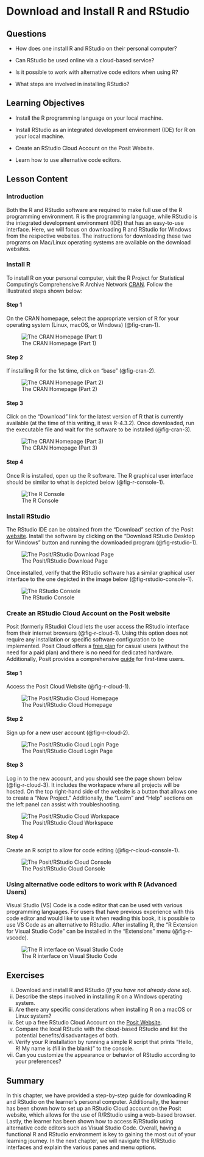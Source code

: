 # Download and Install R and RStudio {#sec-download-install}

## Questions

-   How does one install R and RStudio on their personal computer?

-   Can RStudio be used online via a cloud-based service?

-   Is it possible to work with alternative code editors when using R?

-   What steps are involved in installing RStudio?

## Learning Objectives

-   Install the R programming language on your local machine.

-   Install RStudio as an integrated development environment (IDE) for R on your local machine.

-   Create an RStudio Cloud Account on the Posit Website.

-   Learn how to use alternative code editors.

## Lesson Content

### Introduction

Both the R and RStudio software are required to make full use of the R programming environment. R is the programming language, while RStudio is the integrated development environment (IDE) that has an easy-to-use interface. Here, we will focus on downloading R and RStudio for Windows from the respective websites. The instructions for downloading these two programs on Mac/Linux operating systems are available on the download websites.

### Install R

To install R on your personal computer, visit the R Project for Statistical Computing’s Comprehensive R Archive Network [CRAN](https://cloud.r-project.org/). Follow the illustrated steps shown below:

#### Step 1

On the CRAN homepage, select the appropriate version of R for your operating system (Linux, macOS, or Windows) (@fig-cran-1).

![The CRAN Homepage (Part 1)](images/downloading/r_cran_1.png){#fig-cran-1}

#### Step 2

If installing R for the 1st time, click on “base” (@fig-cran-2).

![The CRAN Homepage (Part 2)](images/downloading/r_cran_2.png){#fig-cran-2}

#### Step 3

Click on the “Download” link for the latest version of R that is currently available (at the time of this writing, it was R-4.3.2). Once downloaded, run the executable file and wait for the software to be installed (@fig-cran-3).

![The CRAN Homepage (Part 3)](images/downloading/r_cran_3.png){#fig-cran-3}

#### Step 4

Once R is installed, open up the R software. The R graphical user interface should be similar to what is depicted below (@fig-r-console-1).

![The R Console](images/downloading/r_console_1.png){#fig-r-console-1}

### Install RStudio

The RStudio IDE can be obtained from the “Download” section of the Posit [website](https://posit.co/download/rstudio-desktop/). Install the software by clicking on the “Download RStudio Desktop for Windows” button and running the downloaded program (@fig-rstudio-1).

![The Posit/RStudio Download Page](images/downloading/rstudio_1.png){#fig-rstudio-1}

Once installed, verify that the RStudio software has a similar graphical user interface to the one depicted in the image below (@fig-rstudio-console-1).

![The RStudio Console](images/downloading/rstudio_console_1.png){#fig-rstudio-console-1}

### Create an RStudio Cloud Account on the Posit website

Posit (formerly RStudio) Cloud lets the user access the RStudio interface from their internet browsers (@fig-r-cloud-1). Using this option does not require any installation or specific software configuration to be implemented. Posit Cloud offers a [free plan](https://posit.cloud/plans/free) for casual users (without the need for a paid plan) and there is no need for dedicated hardware. Additionally, Posit provides a comprehensive [guide](https://posit.cloud/learn/guide) for first-time users.

#### Step 1

Access the Posit Cloud Website (@fig-r-cloud-1).

![The Posit/RStudio Cloud Homepage](images/downloading/r_cloud_1.png){#fig-r-cloud-1}

#### Step 2

Sign up for a new user account (@fig-r-cloud-2).

![The Posit/RStudio Cloud Login Page](images/downloading/r_cloud_2.png){#fig-r-cloud-2}

#### Step 3

Log in to the new account, and you should see the page shown below (@fig-r-cloud-3). It includes the workspace where all projects will be hosted. On the top right-hand side of the website is a button that allows one to create a “New Project.” Additionally, the “Learn” and “Help” sections on the left panel can assist with troubleshooting.

![The Posit/RStudio Cloud Workspace](images/downloading/r_cloud_3.png){#fig-r-cloud-3}

#### Step 4

Create an R script to allow for code editing (@fig-r-cloud-console-1).

![The Posit/RStudio Cloud Console](images/downloading/r_cloud_console_1.png){#fig-r-cloud-console-1}

### Using alternative code editors to work with R (Advanced Users)

Visual Studio (VS) Code is a code editor that can be used with various programming languages. For users that have previous experience with this code editor and would like to use it when reading this book, it is possible to use VS Code as an alternative to RStudio. After installing R, the “R Extension for Visual Studio Code” can be installed in the “Extensions” menu (@fig-r-vscode).

![The R interface on Visual Studio Code](images/downloading/r_vscode.png){#fig-r-vscode}

## Exercises

i.  Download and install R and RStudio (*If you have not already done so*).
ii. Describe the steps involved in installing R on a Windows operating system.
iii. Are there any specific considerations when installing R on a macOS or Linux system?
iv. Set up a free RStudio Cloud Account on the [Posit Website](https://posit.cloud/).
v.  Compare the local RStudio with the cloud-based RStudio and list the potential benefits/disadvantages of both.
vi. Verify your R installation by running a simple R script that prints "Hello, R! My name is (fill in the blank)" to the console.
vii. Can you customize the appearance or behavior of RStudio according to your preferences?

## Summary

In this chapter, we have provided a step-by-step guide for downloading R and RStudio on the learner’s personal computer. Additionally, the learner has been shown how to set up an RStudio Cloud account on the Posit website, which allows for the use of R/RStudio using a web-based browser. Lastly, the learner has been shown how to access R/RStudio using alternative code editors such as Visual Studio Code. Overall, having a functional R and RStudio environment is key to gaining the most out of your learning journey. In the next chapter, we will navigate the R/RStudio interfaces and explain the various panes and menu options.
